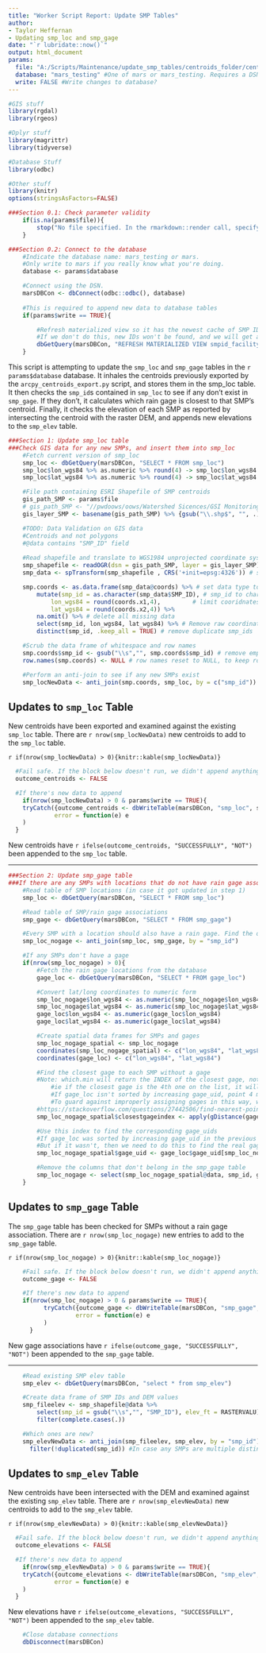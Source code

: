 ---
title: "Worker Script Report: Update SMP Tables"
author:
- Taylor Heffernan
- Updating smp_loc and smp_gage
date: "`r lubridate::now()`"
output: html_document
params:
  file: "A:/Scripts/Maintenance/update_smp_tables/centroids_folder/centroids_dem_20190408T1300.shp" #ESRI shapefile containing SMP centroids
  database: "mars_testing" #One of mars or mars_testing. Requires a DSN of the same name.
  write: FALSE #Write changes to database?
---

```{r setup, include=FALSE}

#GIS stuff
library(rgdal)
library(rgeos)

#Dplyr stuff
library(magrittr)
library(tidyverse)

#Database Stuff
library(odbc)

#Other stuff
library(knitr)
options(stringsAsFactors=FALSE)

```

```{r Section 0 - Preamble and database connections, include=FALSE}
###Section 0.1: Check parameter validity
	if(is.na(params$file)){
		stop("No file specified. In the rmarkdown::render call, specify the ESRI shapefile containing centroids with file = FILEPATH")
	}

###Section 0.2: Connect to the database
	#Indicate the database name: mars_testing or mars. 
	#Only write to mars if you really know what you're doing.
 	database <- params$database

 	#Connect using the DSN.
	marsDBCon <- dbConnect(odbc::odbc(), database)
 	
 	#This is required to append new data to database tables
	if(params$write == TRUE){

		#Refresh materialized view so it has the newest cache of SMP IDs
		#If we don't do this, new IDs won't be found, and we will get an insertion error.
		dbGetQuery(marsDBCon, "REFRESH MATERIALIZED VIEW smpid_facilityid_componentid WITH DATA;")
	}

```
  
This script is attempting to update the `smp_loc` and `smp_gage` tables in the `r params$database` database. It inhales the centroids previously exported by the `arcpy_centroids_export.py` script, and stores them in the smp_loc table. It then checks the `smp_id`s contained in `smp_loc` to see if any don't exist in `smp_gage`. If they don't, it calculates which rain gage is closest to that SMP's centroid. Finally, it checks the elevation of each SMP as reported by intersecting the centroid with the raster DEM, and appends new elevations to the `smp_elev` table.

```{r Section 1 - Gathering data for the smp_loc table, include = FALSE}
###Section 1: Update smp_loc table
###Check GIS data for any new SMPs, and insert them into smp_loc
	#Fetch current version of smp_loc
	smp_loc <- dbGetQuery(marsDBCon, "SELECT * FROM smp_loc")
	smp_loc$lon_wgs84 %>% as.numeric %>% round(4) -> smp_loc$lon_wgs84
	smp_loc$lat_wgs84 %>% as.numeric %>% round(4) -> smp_loc$lat_wgs84

	#File path containing ESRI Shapefile of SMP centroids
	gis_path_SMP <- params$file
	# gis_path_SMP <- "//pwdoows/oows/Watershed Sicences/GSI Monitoring/06 Special Projects/24 MARS Database files/Worker Scripts/update_smp_tables/centroids_folder/centroids_20181207.shp"
	gis_layer_SMP <- basename(gis_path_SMP) %>% {gsub("\\.shp$", "", .)}

	#TODO: Data Validation on GIS data
	#Centroids and not polygons
	#@data contains "SMP_ID" field
	
	#Read shapefile and translate to WGS1984 unprojected coordinate system
	smp_shapefile <- readOGR(dsn = gis_path_SMP, layer = gis_layer_SMP) #read shapefile
	smp_data <- spTransform(smp_shapefile , CRS('+init=epsg:4326')) # spatial trasnformation to unprojected WGS1984 coordinate system

	smp.coords <- as.data.frame(smp_data@coords) %>% # set data type to a data frame object
		mutate(smp_id = as.character(smp_data$SMP_ID), # smp_id to character class type
			lon_wgs84 = round(coords.x1,4),         # limit cooridnates to 4 digit place
			lat_wgs84 = round(coords.x2,4)) %>% 
		na.omit() %>% # delete all missing data
		select(smp_id, lon_wgs84, lat_wgs84) %>% # Remove raw coordinate columns
		distinct(smp_id, .keep_all = TRUE) # remove duplicate smp_ids

	#Scrub the data frame of whitespace and row names
	smp.coords$smp_id <- gsub("\\s","", smp.coords$smp_id) # remove empty white spaces from smp id column 
	row.names(smp.coords) <- NULL # row names reset to NULL, to keep row names same as row numbers

	#Perform an anti-join to see if any new SMPs exist
	smp_locNewData <- anti_join(smp.coords, smp_loc, by = c("smp_id")) #assign only the new rows to the object that will go into the table

```


## Updates to `smp_loc` Table

New centroids have been exported and examined against the existing `smp_loc` table. There are `r nrow(smp_locNewData)` new centroids to add to the `smp_loc` table.

`r if(nrow(smp_locNewData) > 0){knitr::kable(smp_locNewData)}`

```{r Section 1.5 - Writing to the smp_loc table, include = FALSE}	
  #Fail safe. If the block below doesn't run, we didn't append anything
  outcome_centroids <- FALSE

  #If there's new data to append
	if(nrow(smp_locNewData) > 0 & params$write == TRUE){
    tryCatch({outcome_centroids <- dbWriteTable(marsDBCon, "smp_loc", smp_locNewData, append= TRUE, row.names = FALSE)}, # append the data
             error = function(e) e
    )
  }
```

New centroids have `r ifelse(outcome_centroids, "SUCCESSFULLY", "NOT")` been appended to the `smp_loc` table.

---  

```{r Section 2 - Gathering data for the smp_gage table, include = FALSE}
###Section 2: Update smp_gage table
###If there are any SMPs with locations that do not have rain gage associations, apply those now
	#Read table of SMP locations (in case it got updated in step 1)
	smp_loc <- dbGetQuery(marsDBCon, "SELECT * FROM smp_loc")

	#Read table of SMP/rain gage associations
	smp_gage <- dbGetQuery(marsDBCon, "SELECT * FROM smp_gage")

	#Every SMP with a location should also have a rain gage. Find the ones that don't
	smp_loc_nogage <- anti_join(smp_loc, smp_gage, by = "smp_id")

	#If any SMPs don't have a gage
	if(nrow(smp_loc_nogage) > 0){
		#Fetch the rain gage locations from the database
		gage_loc <- dbGetQuery(marsDBCon, "SELECT * FROM gage_loc")

		#Convert lat/long coordinates to numeric form
		smp_loc_nogage$lon_wgs84 <- as.numeric(smp_loc_nogage$lon_wgs84)
		smp_loc_nogage$lat_wgs84 <- as.numeric(smp_loc_nogage$lat_wgs84)
		gage_loc$lon_wgs84 <- as.numeric(gage_loc$lon_wgs84)
		gage_loc$lat_wgs84 <- as.numeric(gage_loc$lat_wgs84)

		#Create spatial data frames for SMPs and gages
		smp_loc_nogage_spatial <- smp_loc_nogage
		coordinates(smp_loc_nogage_spatial) <- c("lon_wgs84", "lat_wgs84")
		coordinates(gage_loc) <- c("lon_wgs84", "lat_wgs84")

		#Find the closest gage to each SMP without a gage
		#Note: which.min will return the INDEX of the closest gage, not its gage_uid
			#ie if the closest gage is the 4th one on the list, it will return 4
			#If gage_loc isn't sorted by increasing gage_uid, point 4 might not correspond to gage_uid 4!
			#To guard against improperly assigning gages in this way, we will use this index to extract the real gage_uid from gage_loc in the next step
		#https://stackoverflow.com/questions/27442506/find-nearest-points-of-latitude-and-longitude-from-different-data-sets-with-diff
		smp_loc_nogage_spatial$closestgageindex <- apply(gDistance(gage_loc, smp_loc_nogage_spatial, byid=TRUE), 1, which.min)

		#Use this index to find the corresponding gage_uids
		#If gage_loc was sorted by increasing gage_uid in the previous step, these numbers will be the same
		#But if it wasn't, then we need to do this to find the real gage_uids
		smp_loc_nogage_spatial$gage_uid <- gage_loc$gage_uid[smp_loc_nogage_spatial$closestgageindex]

		#Remove the columns that don't belong in the smp_gage table
		smp_loc_nogage <- select(smp_loc_nogage_spatial@data, smp_id, gage_uid)
	}
```

## Updates to `smp_gage` Table

The `smp_gage` table has been checked for SMPs without a rain gage association. There are `r nrow(smp_loc_nogage)` new entries to add to the `smp_gage` table.

`r if(nrow(smp_loc_nogage) > 0){knitr::kable(smp_loc_nogage)}`

```{r Section 2.5 - Writing to the smp_gage table, include = FALSE}
    #Fail safe. If the block below doesn't run, we didn't append anything
	outcome_gage <- FALSE

	#If there's new data to append
    if(nrow(smp_loc_nogage) > 0 & params$write == TRUE){
		  tryCatch({outcome_gage <- dbWriteTable(marsDBCon, "smp_gage", smp_loc_nogage, append= TRUE, row.names = FALSE)}, # append the data	
		           error = function(e) e
		  )
	  }
```

New gage associations have `r ifelse(outcome_gage, "SUCCESSFULLY", "NOT")` been appended to the `smp_gage` table.  

---

```{r Section 3 - Gathering data for the smp_elev table, include = FALSE}
	
	#Read existing SMP elev table
	smp_elev <- dbGetQuery(marsDBCon, "select * from smp_elev")

	#Create data frame of SMP IDs and DEM values
	smp_fileelev <- smp_shapefile@data %>%
		select(smp_id = gsub("\\s","", "SMP_ID"), elev_ft = RASTERVALU) %>%
		filter(complete.cases(.))

	#Which ones are new?
	smp_elevNewData <- anti_join(smp_fileelev, smp_elev, by = "smp_id") %>%
	  filter(!duplicated(smp_id)) #In case any SMPs are multiple distinct polygons


```


## Updates to `smp_elev` Table

New centroids have been intersected with the DEM and examined against the existing `smp_elev` table. There are `r nrow(smp_elevNewData)` new centroids to add to the `smp_elev` table.

`r if(nrow(smp_elevNewData) > 0){knitr::kable(smp_elevNewData)}`

```{r Section 3.5 - Writing to the smp_elev table, include = FALSE}	
  #Fail safe. If the block below doesn't run, we didn't append anything
  outcome_elevations <- FALSE

  #If there's new data to append
	if(nrow(smp_elevNewData) > 0 & params$write == TRUE){
    tryCatch({outcome_elevations <- dbWriteTable(marsDBCon, "smp_elev", smp_elevNewData, append= TRUE, row.names = FALSE)}, # append the data
             error = function(e) e
    )
  }
```

New elevations have `r ifelse(outcome_elevations, "SUCCESSFULLY", "NOT")` been appended to the `smp_elev` table.

```{r Section 4 - Close DB connections and render this file, include = FALSE}
	#Close database connections
	dbDisconnect(marsDBCon)
```
